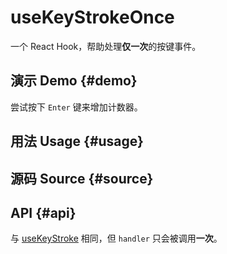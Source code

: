 # useKeyStrokeOnce


<HooksType category={frontmatter.category} />

一个 React Hook，帮助处理**仅一次**的按键事件。

## 演示 Demo \{#demo}

尝试按下 `Enter` 键来增加计数器。


<App />

## 用法 Usage \{#usage}



## 源码 Source \{#source}


<Source />

## API \{#api}

与 [useKeyStroke](/reference/use-key-stroke) 相同，但 `handler` 只会被调用**一次**。
